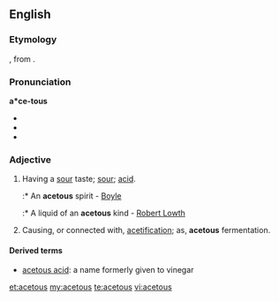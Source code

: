 ==English==

===Etymology===
{{etyl|la}} {{term|acetum||vinegar}}, from {{term|acere||to be sour}}.

===Pronunciation===
'''a*ce-tous'''
* {{IPA|/'æ.sɪ.təs/|/əˈsiː.təs/}}
* {{audio|en-us-acetous-1.ogg|Audio (US), variation 1}}
* {{audio|en-us-acetous-2.ogg|Audio (US), variation 2}}

===Adjective===
{{en-adj}}

# Having a [[sour]] taste; [[sour]]; [[acid]].
#:* An '''acetous''' spirit - [[Boyle]]
#:* A liquid of an '''acetous''' kind - [[w:Robert Lowth|Robert Lowth]]
# Causing, or connected with, [[acetification]]; as, '''acetous''' fermentation.

====Derived terms====
* [[acetous acid]]: a name formerly given to vinegar

[[et:acetous]]
[[my:acetous]]
[[te:acetous]]
[[vi:acetous]]